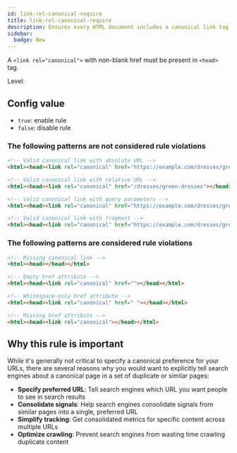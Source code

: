 ```yaml
---
id: link-rel-canonical-require
title: link-rel-canonical-require
description: Ensures every HTML document includes a canonical link tag within the head element for better SEO and duplicate content management.
sidebar:
  badge: New
---
```



A `<link rel="canonical">` with non-blank href must be present in `<head>` tag.

Level: <Badge text="Error" variant="danger" />

## Config value

- `true`: enable rule
- `false`: disable rule

### The following patterns are **not** considered rule violations

```html
<!-- Valid canonical link with absolute URL -->
<html><head><link rel="canonical" href="https://example.com/dresses/green-dresses"></head></html>

<!-- Valid canonical link with relative URL -->
<html><head><link rel="canonical" href="/dresses/green-dresses"></head></html>

<!-- Valid canonical link with query parameters -->
<html><head><link rel="canonical" href="https://example.com/dresses/green-dresses?color=green&size=m"></head></html>

<!-- Valid canonical link with fragment -->
<html><head><link rel="canonical" href="https://example.com/dresses/green-dresses#section1"></head></html>
```

### The following patterns are considered rule violations

```html
<!-- Missing canonical link -->
<html><head></head></html>

<!-- Empty href attribute -->
<html><head><link rel="canonical" href=""></head></html>

<!-- Whitespace-only href attribute -->
<html><head><link rel="canonical" href=" "></head></html>

<!-- Missing href attribute -->
<html><head><link rel="canonical"></head></html>
```

## Why this rule is important

While it's generally not critical to specify a canonical preference for your URLs, there are several reasons why you would want to explicitly tell search engines about a canonical page in a set of duplicate or similar pages:

- **Specify preferred URL**: Tell search engines which URL you want people to see in search results
- **Consolidate signals**: Help search engines consolidate signals from similar pages into a single, preferred URL
- **Simplify tracking**: Get consolidated metrics for specific content across multiple URLs
- **Optimize crawling**: Prevent search engines from wasting time crawling duplicate content
